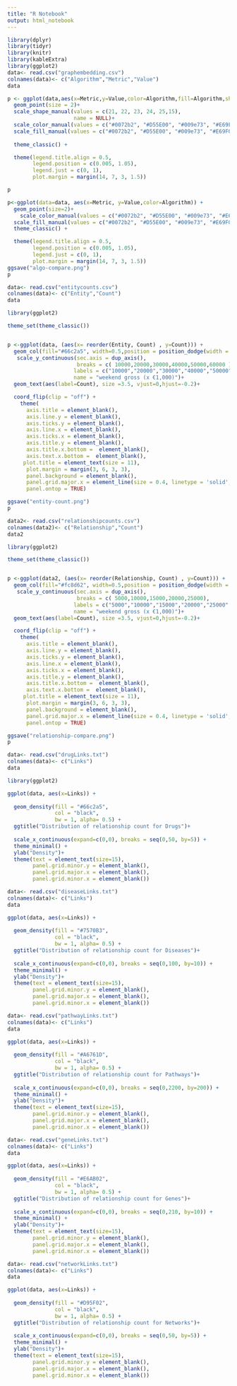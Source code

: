 ```yaml
---
title: "R Notebook"
output: html_notebook
---
```


```r
library(dplyr)
library(tidyr)
library(knitr)
library(kableExtra)
library(ggplot2)
data<- read.csv("graphembedding.csv")
colnames(data)<- c("Algorithm","Metric","Value")
data
```

```r
p <- ggplot(data,aes(x=Metric,y=Value,color=Algorithm,fill=Algorithm,shape=Algorithm))+
  geom_point(size = 2)+
  scale_shape_manual(values = c(21, 22, 23, 24, 25,15),
                     name = NULL)+
  scale_color_manual(values = c("#0072b2", "#D55E00", "#009e73", "#E69F00","#999999","#714399"),name = NULL) +
  scale_fill_manual(values = c("#0072b2", "#D55E00", "#009e73", "#E69F00","#999999","#714399"),name = NULL) +
  
  theme_classic() +

  theme(legend.title.align = 0.5,
        legend.position = c(0.005, 1.05),
        legend.just = c(0, 1),
        plot.margin = margin(14, 7, 3, 1.5))

p
```

```r
p<-ggplot(data=data, aes(x=Metric, y=Value,color=Algorithm)) +
  geom_point(size=2)+
    scale_color_manual(values = c("#0072b2", "#D55E00", "#009e73", "#E69F00","#999999","#714399"),name = NULL) +
  scale_fill_manual(values = c("#0072b2", "#D55E00", "#009e73", "#E69F00","#999999","#714399"),name = NULL) +
  theme_classic() +

  theme(legend.title.align = 0.5,
        legend.position = c(0.005, 1.05),
        legend.just = c(0, 1),
        plot.margin = margin(14, 7, 3, 1.5))
ggsave("algo-compare.png")
p
```
```r
data<- read.csv("entitycounts.csv")
colnames(data)<- c("Entity","Count")
data
```

```r
library(ggplot2)

theme_set(theme_classic())


p <-ggplot(data, (aes(x= reorder(Entity, Count) , y=Count))) + 
  geom_col(fill="#66c2a5", width=0.5,position = position_dodge(width = 0.1))+
   scale_y_continuous(sec.axis = dup_axis(),
                      breaks = c( 10000,20000,30000,40000,50000,60000 ),
                     labels = c("10000","20000","30000","40000","50000","60000" ),
                     name = "weekend gross (x €1,000)")+
  geom_text(aes(label=Count), size =3.5, vjust=0,hjust=-0.2)+

  coord_flip(clip = "off") +
    theme(
      axis.title = element_blank(),
      axis.line.y = element_blank(),
      axis.ticks.y = element_blank(),
      axis.line.x = element_blank(),
      axis.ticks.x = element_blank(),
      axis.title.y = element_blank(),
      axis.title.x.bottom =  element_blank(),
      axis.text.x.bottom =  element_blank(),
     plot.title = element_text(size = 11),
      plot.margin = margin(3, 6, 3, 3),
      panel.background = element_blank(),
      panel.grid.major.x = element_line(size = 0.4, linetype = 'solid',colour = "white"),
      panel.ontop = TRUE)

ggsave("entity-count.png")
p

```

```r
data2<- read.csv("relationshipcounts.csv")
colnames(data2)<- c("Relationship","Count")
data2
```
```r
library(ggplot2)

theme_set(theme_classic())


p <-ggplot(data2, (aes(x= reorder(Relationship, Count) , y=Count))) + 
  geom_col(fill="#fc8d62", width=0.5,position = position_dodge(width = 0.9))+
   scale_y_continuous(sec.axis = dup_axis(),
                      breaks = c( 5000,10000,15000,20000,25000),
                     labels = c("5000","10000","15000","20000","25000" ),
                     name = "weekend gross (x €1,000)")+
  geom_text(aes(label=Count), size =3.5, vjust=0,hjust=-0.2)+

  coord_flip(clip = "off") +
    theme(
      axis.title = element_blank(),
      axis.line.y = element_blank(),
      axis.ticks.y = element_blank(),
      axis.line.x = element_blank(),
      axis.ticks.x = element_blank(),
      axis.title.y = element_blank(),
      axis.title.x.bottom =  element_blank(),
      axis.text.x.bottom =  element_blank(),
     plot.title = element_text(size = 11),
      plot.margin = margin(3, 6, 3, 3),
      panel.background = element_blank(),
      panel.grid.major.x = element_line(size = 0.4, linetype = 'solid',colour = "white"),
      panel.ontop = TRUE)

ggsave("relationship-compare.png")
p
```
```r
data<- read.csv("drugLinks.txt")
colnames(data)<- c("Links")
data
```

```r
library(ggplot2)

ggplot(data, aes(x=Links)) + 
  
  geom_density(fill = "#66c2a5", 
               col = "black", 
               bw = 1, alpha= 0.5) +
  ggtitle("Distribution of relationship count for Drugs")+
  
  scale_x_continuous(expand=c(0,0), breaks = seq(0,50, by=5)) +
  theme_minimal() +
  ylab("Density")+
  theme(text = element_text(size=15),
        panel.grid.minor.y = element_blank(),
        panel.grid.major.x = element_blank(),
        panel.grid.minor.x = element_blank())

```
```r
data<- read.csv("diseaseLinks.txt")
colnames(data)<- c("Links")
data
```

```r
ggplot(data, aes(x=Links)) + 
  
  geom_density(fill = "#7570B3", 
               col = "black", 
               bw = 1, alpha= 0.5) +
  ggtitle("Distribution of relationship count for Diseases")+
  
  scale_x_continuous(expand=c(0,0), breaks = seq(0,100, by=10)) +
  theme_minimal() +
  ylab("Density")+
  theme(text = element_text(size=15),
        panel.grid.minor.y = element_blank(),
        panel.grid.major.x = element_blank(),
        panel.grid.minor.x = element_blank())
```
```r
data<- read.csv("pathwayLinks.txt")
colnames(data)<- c("Links")
data
```
```r
ggplot(data, aes(x=Links)) + 
  
  geom_density(fill = "#A6761D", 
               col = "black", 
               bw = 1, alpha= 0.5) +
  ggtitle("Distribution of relationship count for Pathways")+
  
  scale_x_continuous(expand=c(0,0), breaks = seq(0,2200, by=200)) +
  theme_minimal() +
  ylab("Density")+
  theme(text = element_text(size=15),
        panel.grid.minor.y = element_blank(),
        panel.grid.major.x = element_blank(),
        panel.grid.minor.x = element_blank())
```

```r
data<- read.csv("geneLinks.txt")
colnames(data)<- c("Links")
data
```

```r
ggplot(data, aes(x=Links)) + 
  
  geom_density(fill = "#E6AB02", 
               col = "black", 
               bw = 1, alpha= 0.5) +
  ggtitle("Distribution of relationship count for Genes")+
  
  scale_x_continuous(expand=c(0,0), breaks = seq(0,210, by=10)) +
  theme_minimal() +
  ylab("Density")+
  theme(text = element_text(size=15),
        panel.grid.minor.y = element_blank(),
        panel.grid.major.x = element_blank(),
        panel.grid.minor.x = element_blank())
```

```r
data<- read.csv("networkLinks.txt")
colnames(data)<- c("Links")
data
```
```r
ggplot(data, aes(x=Links)) + 
  
  geom_density(fill = "#D95F02", 
               col = "black", 
               bw = 1, alpha= 0.5) +
  ggtitle("Distribution of relationship count for Networks")+
  
  scale_x_continuous(expand=c(0,0), breaks = seq(0,50, by=5)) +
  theme_minimal() +
  ylab("Density")+
  theme(text = element_text(size=15),
        panel.grid.minor.y = element_blank(),
        panel.grid.major.x = element_blank(),
        panel.grid.minor.x = element_blank())
```

